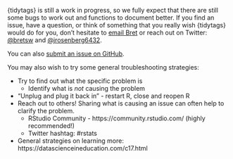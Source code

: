 {tidytags} is still a work in progress, so we fully expect that there are still some bugs to work out and functions to document better. If you find an issue, have a question, or think of something that you really wish {tidytags} would do for you, don't hesitate to [email Bret](mailto:bret@bretsw.com) or reach out on Twitter: [\@bretsw](https://twitter.com/bretsw) and [\@jrosenberg6432](https://twitter.com/jrosenberg6432).

You can also [submit an issue on GitHub](https://github.com/ropensci/tidytags/issues/).

You may also wish to try some general troubleshooting strategies:

- Try to find out what the specific problem is
  -  Identify what is *not* causing the problem
- "Unplug and plug it back in" - restart R, close and reopen R
- Reach out to others! Sharing what is causing an issue can often help to clarify the problem.
  - RStudio Community - https://community.rstudio.com/ (highly recommended!)
  - Twitter hashtag: #rstats
- General strategies on learning more: https://datascienceineducation.com/c17.html

